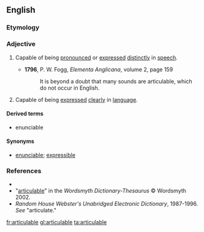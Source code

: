 ==English==

===Etymology===
{{suffix|articulate|alt1=articul(ate)|able}}

===Adjective===
{{en-adj}}

# {{context|of words, linguistic expressions, etc.}} Capable of being [[pronounce]]d or [[express]]ed [[distinctly]] in [[speech]].
#* '''1796''', P. W. Fogg, ''Elementa Anglicana'', volume 2, page 159
#*: It is beyond a doubt that many sounds are articulable, which do not occur in English.
# {{context|of ideas, thoughts, etc.}} Capable of being [[express]]ed [[clearly]] in [[language]].

====Derived terms====
* enunciable

====Synonyms====
* [[enunciable]]; [[expressible]]

===References===
* {{R:Dictionary.com}}
*"[http://www.wordsmyth.net/live/home.php?script=search&matchent=articulable&matchtype=exact articulable]" in the ''Wordsmyth Dictionary-Thesaurus'' © Wordsmyth 2002.
* ''Random House Webster's Unabridged Electronic Dictionary'', 1987-1996. ''See'' "articulate."

[[fr:articulable]]
[[gl:articulable]]
[[ta:articulable]]